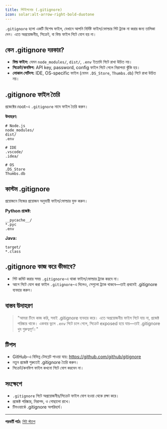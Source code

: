 ```yaml
---
title: গিটইগনোর (.gitignore)
icon: solar:alt-arrow-right-bold-duotone
---
```


`.gitignore` হলো একটি বিশেষ ফাইল, যেখানে আপনি নির্দিষ্ট ফাইল/ফোল্ডার গিট ট্র্যাক না করার জন্য তালিকা দেন। এতে অপ্রয়োজনীয়, সিক্রেট, বা বিল্ড ফাইল গিটে যোগ হয় না।

## কেন .gitignore দরকার?
- **বিল্ড ফাইল:** যেমন `node_modules/`, `dist/`, `.env` ইত্যাদি গিটে রাখা উচিত নয়।
- **সিক্রেট/কনফিগ:** API key, password, config ফাইল গিটে গেলে নিরাপত্তা ঝুঁকি হয়।
- **লোকাল সেটিংস:** IDE, OS-specific ফাইল (যেমন `.DS_Store`, `Thumbs.db`) গিটে রাখা উচিত নয়।

## .gitignore ফাইল তৈরি

প্রজেক্টের root-এ `.gitignore` নামে ফাইল তৈরি করুন।

**উদাহরণ:**
```
# Node.js
node_modules/
dist/
.env

# IDE
.vscode/
.idea/

# OS
.DS_Store
Thumbs.db
```

## কাস্টম .gitignore

প্রয়োজনে নিজের প্রয়োজন অনুযায়ী ফাইল/ফোল্ডার যুক্ত করুন।

**Python প্রজেক্ট:**
```
__pycache__/
*.pyc
.env
```

**Java:**
```
target/
*.class
```

## .gitignore কাজ করে কীভাবে?
- গিট কমিট করার সময় `.gitignore`-এ থাকা ফাইল/ফোল্ডার ট্র্যাক করবে না।
- আগে গিটে যোগ করা ফাইল `.gitignore`-এ দিলেও, সেগুলো ট্র্যাক থাকবে—তাই প্রথমেই .gitignore ব্যবহার করুন।

## বাস্তব উদাহরণ

> "আমরা টিমে কাজ করি, সবাই .gitignore ব্যবহার করে। এতে অপ্রয়োজনীয় ফাইল গিটে যায় না, প্রজেক্ট পরিষ্কার থাকে। একবার ভুলে `.env` গিটে চলে গেলে, সিক্রেট exposed হয়ে যায়—তাই .gitignore খুব গুরুত্বপূর্ণ।"

## টিপস
- GitHub-এ বিভিন্ন টেমপ্লেট পাওয়া যায়: https://github.com/github/gitignore
- নতুন প্রজেক্ট শুরুতেই .gitignore তৈরি করুন।
- সিক্রেট/কনফিগ ফাইল কখনো গিটে যোগ করবেন না।

## সংক্ষেপে
- `.gitignore` গিটে অপ্রয়োজনীয়/সিক্রেট ফাইল যোগ হওয়া থেকে রক্ষা করে।
- প্রজেক্ট পরিষ্কার, নিরাপদ, ও গোছালো রাখে।
- টিমওয়ার্কে .gitignore অপরিহার্য।

---

**পরবর্তী পাঠ:** [গিট স্ট্যাশ](/dev-ops/git-stash)
